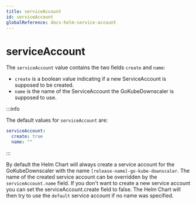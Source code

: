 ```yaml
---
title: serviceAccount
id: serviceAccount
globalReference: docs-helm-service-account
---
```


# serviceAccount

The `serviceAccount` value contains the two fields `create` and `name`:

- `create` is a boolean value indicating if a new ServiceAccount is supposed to be created.
- `name` is the name of the ServiceAccount the GoKubeDownscaler is supposed to use.

:::info

The default values for `serviceAccount` are:

```yaml
serviceAccount:
  create: true
  name: ""
```

:::

By default the Helm Chart will always create a service account for the GoKubeDownscaler with the name `[release-name]-go-kube-downscaler`.
The name of the created service account can be overridden by the `serviceAccount.name` field.
If you don't want to create a new service account you can set the serviceAccount.create field to false.
The Helm Chart will then try to use the `default` service account if no name was specified.
